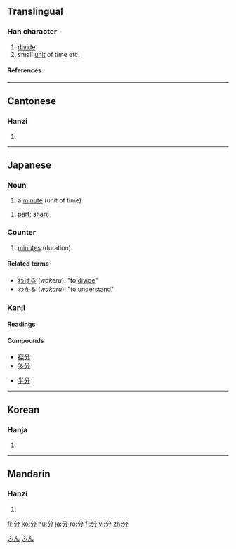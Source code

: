 ==Translingual==
===Han character===
{{Han char|rn=18|rad=刀|as=02|sn=4|four=8022<sub>7</sub>|canj=金尸竹 (CSH)}}
# [[divide]]
# small [[unit]] of time etc.
====References====
{{Han ref|kx=0136.040|dkj=01853|dj=0304.120|hdz=10321.030|uh=5206|ud=20998|bh=A4C0|bd=42176}}
----
==Cantonese==
===Hanzi===
{{yue-hanzi|jyut=|y=fan1, fan6}}
# {{defn|Cantonese}}
----
==Japanese==
===Noun===
[[Category:1000_Japanese_basic_words|ふん]]
{{ja-noun|k|hira=ふん|rom=fun}}
# a [[minute]] (unit of time)

{{ja-noun|k|hira=ぶん|rom=bun|hidx=ふん'}}
# [[part]]; [[share]]

===Counter===
{{ja-pos|k|counter|hira=ふん|rom=fun}}

# [[minute]]s (duration)

[[Category:ja:Time|ふん]]

====Related terms====
* [[わける]] (''wakeru''): "to [[divide]]"
* [[わかる]] (''wakaru''): "to [[understand]]"

===Kanji===
{{ja-kanji|grade=2|rs=刀02}}
====Readings====
{{ja-readings|on=[[ぶん]] (''bun''), [[ふん]] (''fun''), [[ぶ]] (''bu'')|kun=[[わける]] (''wakeru''), [[わかる]] (''wakaru''), [[わかれる]] (''wakareru'')}}

====Compounds====
{{top2}}
*[[存分]]
*[[多分]]
{{mid2}}
*[[半分]]
{{mid4}}
{{bottom}}
----

==Korean==
===Hanja===
{{ko-hanja|hangeul=[[분]], [[푼]]|eumhun=나눌|rv=bun, pun|mr=pun, p'un}}
# {{defn|Korean}}
----
==Mandarin==
===Hanzi===
{{cmn-hanzi|pin=[[fēn]] (fen1)|wg=fen<sup>1</sup>}}
# {{defn|Mandarin}}

[[fr:分]]
[[ko:分]]
[[hu:分]]
[[ja:分]]
[[ro:分]]
[[fi:分]]
[[vi:分]]
[[zh:分]]